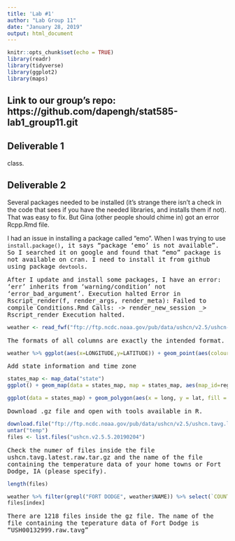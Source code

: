 ```yaml
---
title: 'Lab #1'
author: "Lab Group 11"
date: "January 28, 2019"
output: html_document
---
```


```r
knitr::opts_chunk$set(echo = TRUE)
library(readr)
library(tidyverse)
library(ggplot2)
library(maps)
```

## Link to our group's repo: https://github.com/dapengh/stat585-lab1_group11.git

## Deliverable 1
class. 

## Deliverable 2
Several packages needed to be installed (it's strange there isn't a check in the code that sees if you have the needed libraries, and installs them if not). That was easy to fix. But Gina (other people should chime in) got an error Rcpp.Rmd file. 

I had an issue in installing a package called "emo". When I was trying to use <tt>`install.package()`<tt>, it says "package ‘emo’ is not available". So I searched it on google and found that "emo" package is not available on cran. I need to install it from github using package <tt>`devtools`<tt>.


After I update and install some packages, I have an error: 'err' inherits from 'warning/condition' not 'error_bad_argument'. Execution halted Error in Rscript_render(f, render_args, render_meta): Failed to compile Conditions.Rmd Calls: <Anonymous> -> render_new_session _> Rscript_render Execution halted.


```r
weather <- read_fwf("ftp://ftp.ncdc.noaa.gov/pub/data/ushcn/v2.5/ushcn-v2.5-stations.txt",col_positions = fwf_widths(c(2,1,2,6,9,10,7,3,31,7,7,7,3),col_names = c("COUNTRY CODE ", "NETWORK CODE","ID PLACEHOLDERS (\"00\")","COOP ID", "LATITUDE", "LONGITUDE", "ELEVATION","STATE", "NAME", "COMPONENT 1 (COOP ID)","COMPONENT 2 (COOP ID)","COMPONENT 3 (COOP ID)", "UTC OFFSET")))
```

The formats of all columns are exactly the intended format.

```r
weather %>% ggplot(aes(x=LONGITUDE,y=LATITUDE)) + geom_point(aes(colour=ELEVATION)) + scale_color_distiller(palette = "OrRd")
```

Add state information and time zone

```r
states_map <- map_data("state")
ggplot() + geom_map(data = states_map, map = states_map, aes(map_id=region,fill=factor(region)),color="#2166ac", fill=NA, size=0.5) + geom_point(mapping = aes(LONGITUDE,LATITUDE,colour=ELEVATION),data = weather)+ scale_color_distiller(palette = "OrRd")+theme_classic()

ggplot(data = states_map) + geom_polygon(aes(x = long, y = lat, fill = region, group = group), color = "white") +  coord_quickmap()+ geom_point(mapping = aes(LONGITUDE,LATITUDE,colour=ELEVATION),data = weather)+ scale_color_distiller(palette = "OrRd")+theme_classic()
```


Download .gz file and open with tools available in R.

```r
download.file("ftp://ftp.ncdc.noaa.gov/pub/data/ushcn/v2.5/ushcn.tavg.latest.raw.tar.gz",destfile = "temp")
untar("temp")
files <- list.files("ushcn.v2.5.5.20190204")
```

Check the numer of files inside the file ushcn.tavg.latest.raw.tar.gz and the name of the file containing the temperature data of your home towns or Fort Dodge, IA (please specify).

```r
length(files)

weather %>% filter(grepl("FORT DODGE", weather$NAME)) %>% select(`COUNTRY CODE `,`NETWORK CODE`,"ID PLACEHOLDERS (\"00\")","COOP ID" ) %>% paste(collapse = "") %>% grep(files) -> index
files[index]

```

There are 1218 files inside the gz file. The name of the file containing the teperature data of Fort Dodge is "USH00132999.raw.tavg"





